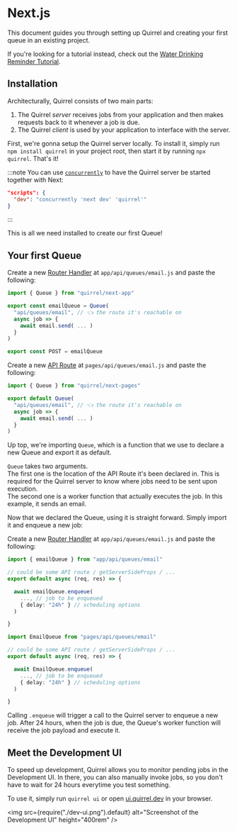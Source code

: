 
# Next.js

This document guides you through setting up Quirrel and creating your first queue in an existing project.

If you're looking for a tutorial instead, check out the [Water Drinking Reminder Tutorial](https://dev.to/quirrel/building-a-water-drinking-reminder-with-next-js-and-quirrel-1ckj).

## Installation

Architecturally, Quirrel consists of two main parts:

1. The Quirrel _server_ receives jobs from your application and then makes requests back to it whenever a job is due.
2. The Quirrel _client_ is used by your application to interface with the server.

First, we're gonna setup the Quirrel server locally.
To install it, simply run `npm install quirrel` in your project root,
then start it by running `npx quirrel`.
That's it!

:::note
You can use [`concurrently`](https://github.com/kimmobrunfeldt/concurrently)
to have the Quirrel server be started together with Next:

```json
"scripts": {
  "dev": "concurrently 'next dev' 'quirrel'"
}
```

:::

This is all we need installed to create our first Queue!

## Your first Queue

<Tabs>
<TabItem value="app" label="App Router">

Create a new [Router Handler](https://nextjs.org/docs/app/building-your-application/routing/router-handlers) at `app/api/queues/email.js` and paste the following:

```typescript title="app/api/queues/email/route.ts"
import { Queue } from "quirrel/next-app"

export const emailQueue = Queue(
  "api/queues/email", // 👈 the route it's reachable on
  async job => {
    await email.send( ... )
  }
)

export const POST = emailQueue
```

</TabItem>
<TabItem value="page" label="Pages Router">

Create a new [API Route](https://nextjs.org/docs/api-routes/introduction) at `pages/api/queues/email.js` and paste the following:

```typescript title="pages/api/queues/email.ts"
import { Queue } from "quirrel/next-pages"

export default Queue(
  "api/queues/email", // 👈 the route it's reachable on
  async job => {
    await email.send( ... )
  }
)
```

</TabItem>
</Tabs>

Up top, we're importing `Queue`, which is a function that we use to declare a new Queue and export it as default.

`Queue` takes two arguments.  
The first one is the location of the API Route it's been declared in.
This is required for the Quirrel server to know where jobs need to be sent upon execution.  
The second one is a worker function that actually executes the job.
In this example, it sends an email.

Now that we declared the Queue, using it is straight forward.
Simply import it and enqueue a new job:

<Tabs>
<TabItem value="app" label="App Router">

Create a new [Router Handler](https://nextjs.org/docs/app/building-your-application/routing/router-handlers) at `app/api/queues/email.js` and paste the following:

```ts {6-9}
import { emailQueue } from "app/api/queues/email"

// could be some API route / getServerSideProps / ...
export default async (req, res) => {

  await emailQueue.enqueue(
    ..., // job to be enqueued
    { delay: "24h" } // scheduling options
  )

}
```
</TabItem>
<TabItem value="page" label="Pages Router">


```ts {6-9}
import EmailQueue from "pages/api/queues/email"

// could be some API route / getServerSideProps / ...
export default async (req, res) => {

  await EmailQueue.enqueue(
    ..., // job to be enqueued
    { delay: "24h" } // scheduling options
  )

}
```

</TabItem>
</Tabs>

Calling `.enqueue` will trigger a call to the Quirrel server to enqueue a new job.
After 24 hours, when the job is due, the Queue's worker function will receive the job payload and execute it.

## Meet the Development UI

To speed up development, Quirrel allows you to monitor pending jobs in the Development UI.
In there, you can also manually invoke jobs, so you don't have to wait for 24 hours everytime you test something.

To use it, simply run `quirrel ui` or open [ui.quirrel.dev](https://ui.quirrel.dev) in your browser.

<img
  src={require("./dev-ui.png").default}
  alt="Screenshot of the Development UI"
  height="400rem"
/>
